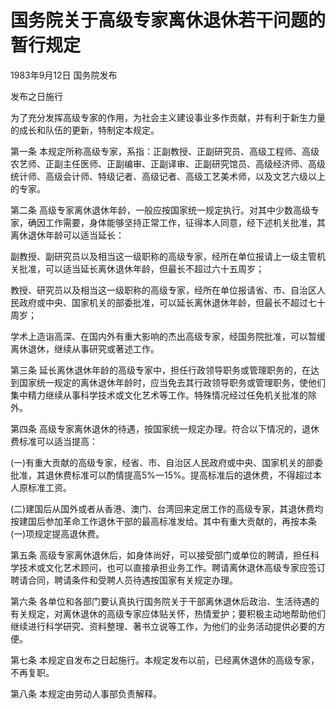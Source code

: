 # 国务院关于高级专家离休退休若干问题的暂行规定

1983年9月12日 国务院发布

发布之日施行

  

为了充分发挥高级专家的作用，为社会主义建设事业多作贡献，并有利于新生力量的成长和队伍的更新，特制定本规定。

第一条 本规定所称高级专家，系指：正副教授、正副研究员、高级工程师、高级农艺师、正副主任医师、正副编审、正副译审、正副研究馆员、高级经济师、高级统计师、高级会计师、特级记者、高级记者、高级工艺美术师，以及文艺六级以上的专家。

第二条 高级专家离休退休年龄，一般应按国家统一规定执行。对其中少数高级专家，确因工作需要，身体能够坚持正常工作，征得本人同意，经下述机关批准，其离休退休年龄可以适当延长：

副教授、副研究员以及相当这一级职称的高级专家，经所在单位报请上一级主管机关批准，可以适当延长离休退休年龄，但最长不超过六十五周岁；

教授、研究员以及相当这一级职称的高级专家，经所在单位报请省、市、自治区人民政府或中央、国家机关的部委批准，可以延长离休退休年龄，但最长不超过七十周岁；

学术上造诣高深、在国内外有重大影响的杰出高级专家，经国务院批准，可以暂缓离休退休，继续从事研究或著述工作。

第三条 延长离休退休年龄的高级专家中，担任行政领导职务或管理职务的，在达到国家统一规定的离休退休年龄时，应当免去其行政领导职务或管理职务，使他们集中精力继续从事科学技术或文化艺术等工作。特殊情况经过任免机关批准的除外。

第四条 高级专家离休退休的待遇，按国家统一规定办理。符合以下情况的，退休费标准可以适当提高：

(一)有重大贡献的高级专家，经省、市、自治区人民政府或中央、国家机关的部委批准，其退休费标准可以酌情提高5%—15%。提高标准后的退休费，不得超过本人原标准工资。

(二)建国后从国外或者从香港、澳门、台湾回来定居工作的高级专家，其退休费均按建国后参加革命工作退休干部的最高标准发给。其中有重大贡献的，再按本条(一)项规定提高退休费。

第五条 高级专家离休退休后，如身体尚好，可以接受部门或单位的聘请，担任科学技术或文化艺术顾问，也可以直接承担业务工作。聘请离休退休高级专家应签订聘请合同，聘请条件和受聘人员待遇按国家有关规定办理。

第六条 各单位和各部门要认真执行国务院关于干部离休退休后政治、生活待遇的有关规定，对离休退休的高级专家应体贴关怀，热情爱护；要积极主动地帮助他们继续进行科学研究、资料整理、著书立说等工作，为他们的业务活动提供必要的方便。

第七条 本规定自发布之日起施行。本规定发布以前，已经离休退休的高级专家，不再复职。

第八条 本规定由劳动人事部负责解释。
